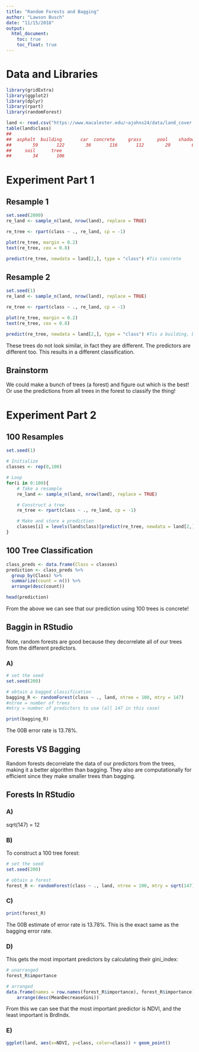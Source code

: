 ```yaml
---
title: "Random Forests and Bagging"
author: "Lawson Busch"
date: "11/15/2018"
output: 
  html_document:
    toc: true
    toc_float: true
---
```


# Data and Libraries

```r
library(gridExtra)
library(ggplot2)
library(dplyr)
library(rpart)
library(randomForest)

land <- read.csv("https://www.macalester.edu/~ajohns24/data/land_cover.csv")
table(land$class)
## 
##  asphalt  building       car  concrete     grass      pool    shadow  
##        59       122        36       116       112        29        61 
##     soil      tree  
##        34       106
```

# Experiment Part 1

## Resample 1

```r
set.seed(2000)
re_land <- sample_n(land, nrow(land), replace = TRUE)

re_tree <- rpart(class ~ ., re_land, cp = -1)

plot(re_tree, margin = 0.2)
text(re_tree, cex = 0.8)

predict(re_tree, newdata = land[2,], type = "class") #Tis concrete
```


## Resample 2

```r
set.seed(1)
re_land <- sample_n(land, nrow(land), replace = TRUE)

re_tree <- rpart(class ~ ., re_land, cp = -1)

plot(re_tree, margin = 0.2)
text(re_tree, cex = 0.8)

predict(re_tree, newdata = land[2,], type = "class") #Tis a building, but should be concrete
```

These trees do not look similar, in fact they are different. The predictors are different too. This results in a different classification.

## Brainstorm

We could make a bunch of trees (a forest) and figure out which is the best! Or use the predictions from all trees in the forest to classify the thing! 

# Experiment Part 2

## 100 Resamples

```r
set.seed(1)

# Initialize
classes <- rep(0,100)

# Loop
for(i in 0:100){
    # Take a resample
    re_land <- sample_n(land, nrow(land), replace = TRUE)

    # Construct a tree
    re_tree <- rpart(class ~ ., re_land, cp = -1)

    # Make and store a prediction
    classes[i] = levels(land$class)[predict(re_tree, newdata = land[2,], type = "class")]
}
```

## 100 Tree Classification

```r
class_preds <- data.frame(Class = classes)
prediction <- class_preds %>%
  group_by(Class) %>%
  summarize(count = n()) %>%
  arrange(desc(count))

head(prediction)
```

From the above we can see that our prediction using 100 trees is concrete!

## Baggin in RStudio

Note, random forests are good because they decorrelate all of our trees from the different predictors.

### A)

```r
# set the seed
set.seed(200)

# obtain a bagged classification
bagging_R <- randomForest(class ~ ., land, ntree = 100, mtry = 147)
#ntree = number of trees
#mtry = number of predictors to use (all 147 in this case)
```

```r
print(bagging_R)
```

The 00B error rate is 13.78%.

## Forests VS Bagging

Random forests decorrelate the data of our predictors from the trees, making it a better algorithm than bagging. They also are computationally for efficient since they make smaller trees than bagging.

## Forests In RStudio

### A)

sqrt(147) = 12

### B)

To construct a 100 tree forest:
```r
# set the seed
set.seed(200)

# obtain a forest
forest_R <- randomForest(class ~ ., land, ntree = 100, mtry = sqrt(147)) #Note, if we leave out this mtry section, it will defaut to the sqrt of our number of predictors
```

### C)

```r
print(forest_R)
```

The 00B estimate of error rate is 13.78%. This is the exact same as the bagging error rate.

### D)

This gets the most important predictors by calculating their gini_index:

```r
# unarranged
forest_R$importance

# arranged
data.frame(names = row.names(forest_R$importance), forest_R$importance) %>% 
    arrange(desc(MeanDecreaseGini))
```

From this we can see that the most important predictor is NDVI, and the least important is BrdIndx.

### E)

```r
ggplot(land, aes(x=NDVI, y=class, color=class)) + geom_point()
```

